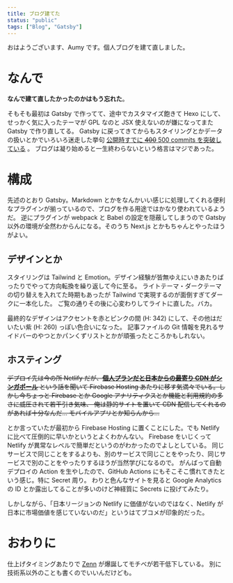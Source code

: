 ```yaml
---
title: ブログ建てた
status: "public"
tags: ["Blog", "Gatsby"]
---
```


おはようございます、Aumy です。個人ブログを建て直しました。

# なんで

**なんで建て直したかったのかはもう忘れた**。

そもそも最初は Gatsby で作ってて、途中でカスタマイズ飽きて Hexo にして、せっかく気に入ったテーマが GPL なのと JSX 使えないのが嫌になってまた Gatsby で作り直してる。
Gatsby に戻ってきてからもスタイリングとかデータの扱いとかでいろいろ迷走した挙句 [公開時すでに ~~400~~ 500 commits を突破している](https://github.com/aumyf/blog) 。
ブログは凝り始めると一生終わらないという格言はマジであった。

# 構成

先述のとおり Gatsby。Markdown とかをなんかいい感じに処理してくれる便利なプラグインが揃っているので、ブログを作る用途ではかなり使われているようだ。
逆にプラグインが webpack と Babel の設定を隠蔽してしまうので Gatsby 以外の環境が全然わからんになる。そのうち Next.js とかもちゃんとやったほうがよい。

## デザインとか

スタイリングは Tailwind と Emotion。デザイン経験が皆無ゆえにいきあたりばったりでやって方向転換を繰り返して今に至る。
ライトテーマ・ダークテーマの切り替えを入れてた時期もあったが Tailwind で実現するのが面倒すぎてダークに一本化した。
ご覧の通りその後に心変わりしてライトに直した。バカ。

最終的なデザインはアクセントを赤とピンクの間 (H: 342) にして、その他はだいたい紫 (H: 260) っぽい色合いになった。
記事ファイルの Git 情報を見れるサイドバーのやつとかパンくずリストとかが頑張ったところかもしれない。

## ホスティング

~~デプロイ先は今の所 Netlify だが、[**個人プランだと日本からの最寄り CDN がシンガポール**](https://blog.anatoo.jp/2020-08-03)
という話を聞いて Firebase Hosting あたりに移す気満々でいる。しかし今ちょっと Firebase とか Google アナリティクスとか機能と利用規約の多さに威圧されて若干引き気味、
俺は静的サイトを置いて CDN 配信してくれるのがあれば十分なんだ… モバイルアプリとか知らんから…~~

とか言っていたが最初から Firebase Hosting に置くことにした。でも Netlify に比べて圧倒的に早いかというとよくわかんない。
Firebase をいじくって Netlify が異常なレベルで簡単だというのがわかったのでよしとしている。
同じサービスで同じことをするよりも、別のサービスで同じことをやったり、同じサービスで別のことをやったりするほうが当然学びになるので。
がんばって自動デプロイの Action を生やしたので、GitHub Actions にもそこそこ慣れてきたという感じ。特に Secret 周り。
わりと色んなサイトを見ると Google Analytics の ID とか露出してることが多いのけど神経質に Secrets に投げてみたり。

しかしながら、「日本リージョンの Netlify に価値がないのではなく、Netlify が日本に市場価値を感じていないのだ」というはてブコメが印象的だった。

# おわりに

仕上げタイミングあたりで [Zenn](https://zenn.dev) が爆誕してモチベが若干低下している。
別に技術系以外のことも書くのでいいんだけども。
